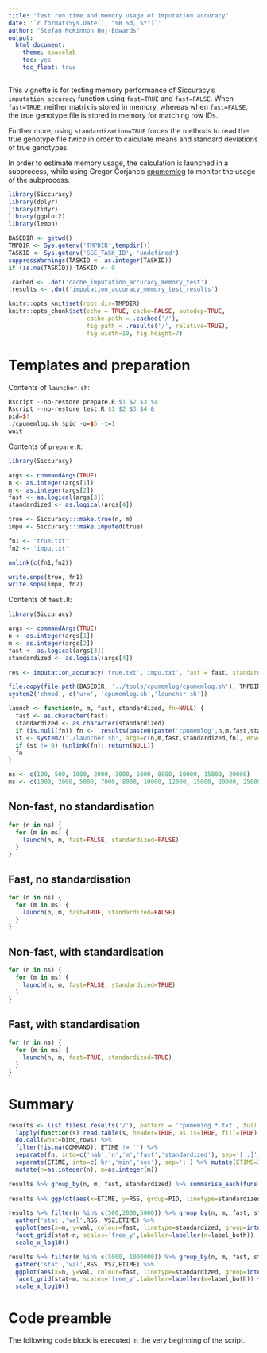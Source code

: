 ```yaml
---
title: "Test run time and memory usage of imputation accuracy"
date: '`r format(Sys.Date(), "%B %d, %Y")`'
author: "Stefan McKinnon Hoj-Edwards"
output: 
  html_document: 
    theme: spacelab
    toc: yes
    toc_float: true
---
```


This vignette is for testing memory performance of Siccuracy's `imputation_accuracy` function using 
`fast=TRUE` and `fast=FALSE`. When `fast=TRUE`, neither matrix is stored in memory, whereas when `fast=FALSE`,
the true genotype file is stored in memory for matching row IDs.

Further more, using `standardization=TRUE` forces the methods to read the true genotype file *twice* in order to calculate means and standard deviations of true genotypes.

In order to estimate memory usage, the calculation is launched in a subprocess, while using Gregor Gorjanc's [cpumemlog](https://github.com/gregorgorjanc/cpumemlog) to monitor the usage of the subprocess.

```r
library(Siccuracy)
library(dplyr)
library(tidyr)
library(ggplot2)
library(lemon)

BASEDIR <- getwd()
TMPDIR <- Sys.getenv('TMPDIR',tempdir())
TASKID <- Sys.getenv('SGE_TASK_ID', 'undefined')
suppressWarnings(TASKID <- as.integer(TASKID))
if (is.na(TASKID)) TASKID <- 0

.cached <- .dot('cache_imputation_accuracy_memory_test')
.results <- .dot('imputation_accuracy_memory_test_results')

knitr::opts_knit$set(root.dir=TMPDIR)
knitr::opts_chunk$set(echo = TRUE, cache=FALSE, autodep=TRUE, 
                      cache.path = .cached('/'), 
                      fig.path = .results('/', relative=TRUE), 
                      fig.width=10, fig.height=7)


```

# Templates and preparation

Contents of `launcher.sh`:
```r
Rscript --no-restore prepare.R $1 $2 $3 $4
Rscript --no-restore test.R $1 $2 $3 $4 &
pid=$!
./cpumemlog.sh $pid -o=$5 -t=1
wait
```

Contents of `prepare.R`:
```r
library(Siccuracy)

args <- commandArgs(TRUE)
n <- as.integer(args[1])
m <- as.integer(args[2])
fast <- as.logical(args[3])
standardized <- as.logical(args[4])

true <- Siccuracy:::make.true(n, m)
impu <- Siccuracy:::make.imputed(true)

fn1 <- 'true.txt'
fn2 <- 'impu.txt'

unlink(c(fn1,fn2))

write.snps(true, fn1)
write.snps(impu, fn2)
```

Contents of `test.R`:

```r
library(Siccuracy)

args <- commandArgs(TRUE)
n <- as.integer(args[1])
m <- as.integer(args[2])
fast <- as.logical(args[3])
standardized <- as.logical(args[4])

res <- imputation_accuracy('true.txt','impu.txt', fast = fast, standardized = standardized)
```

```r
file.copy(file.path(BASEDIR, '../tools/cpumemlog/cpumemlog.sh'), TMPDIR, overwrite = TRUE)
system2('chmod', c('u+x', 'cpumemlog.sh','launcher.sh'))

launch <- function(n, m, fast, standardized, fn=NULL) {
  fast <- as.character(fast)
  standardized <- as.character(standardized)
  if (is.null(fn)) fn <- .results(paste0(paste('cpumemlog',n,m,fast,standardized,sep='_'), '.txt'))
  st <- system2('./launcher.sh', args=c(n,m,fast,standardized,fn), env=paste0('R_LIBS=', paste(.libPaths(), collapse=':')))
  if (st != 0) {unlink(fn); return(NULL)}
  fn
}

ns <- c(100, 500, 1000, 2000, 3000, 5000, 8000, 10000, 15000, 20000)
ms <- c(1000, 2000, 5000, 7000, 8000, 10000, 12000, 15000, 20000, 25000, 30000)
```

## Non-fast, no standardisation

```r
for (n in ns) {
  for (m in ms) {
    launch(n, m, fast=FALSE, standardized=FALSE)
  }
}
```

## Fast, no standardisation

```r
for (n in ns) {
  for (m in ms) {
    launch(n, m, fast=TRUE, standardized=FALSE)
  }
}
```

## Non-fast, with standardisation

```r
for (n in ns) {
  for (m in ms) {
    launch(n, m, fast=FALSE, standardized=TRUE)
  }
}
```

## Fast, with standardisation

```r
for (n in ns) {
  for (m in ms) {
    launch(n, m, fast=TRUE, standardized=TRUE)
  }
}
```

# Summary

```r
results <- list.files(.results('/'), pattern = 'cpumemlog.*.txt', full.names = TRUE) %>%
  lapply(function(s) read.table(s, header=TRUE, as.is=TRUE, fill=TRUE) %>% mutate(fn=basename(s))) %>%
  do.call(what=bind_rows) %>%
  filter(!is.na(COMMAND), ETIME != '') %>%
  separate(fn, into=c('nah','n','m','fast','standardized'), sep='[_.]', extra='drop') %>%
  separate(ETIME, into=c('hr','min','sec'), sep=':') %>% mutate(ETIME=3600*as.integer(hr)+60*as.integer(min)+as.integer(sec)) %>%
  mutate(n=as.integer(n), m=as.integer(m))

results %>% group_by(n, m, fast, standardized) %>% summarise_each(funs(max), RSS, VSZ, ETIME) %>% with(table(n,m,fast,standardized))
  
results %>% ggplot(aes(x=ETIME, y=RSS, group=PID, linetype=standardized, colour=fast)) + geom_line()

results %>% filter(n %in% c(500,2000,5000)) %>% group_by(n, m, fast, standardized) %>% summarise_each(funs(max), RSS, VSZ, ETIME) %>%
  gather('stat','val',RSS, VSZ,ETIME) %>%
  ggplot(aes(x=m, y=val, colour=fast, linetype=standardized, group=interaction(fast, standardized))) + geom_line() + 
  facet_grid(stat~n, scales='free_y',labeller=labeller(n=label_both)) +
  scale_x_log10()

results %>% filter(m %in% c(5000, 1000000)) %>% group_by(n, m, fast, standardized) %>% summarise_each(funs(max), RSS, VSZ, ETIME) %>%
  gather('stat','val',RSS, VSZ,ETIME) %>%
  ggplot(aes(x=n, y=val, colour=fast, linetype=standardized, group=interaction(fast, standardized))) + geom_line() + 
  facet_grid(stat~m, scales='free_y',labeller=labeller(m=label_both)) +
  scale_x_log10()


```

# Code preamble

The following code block is executed in the very beginning of the script.
```r
```